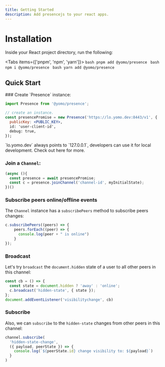 ```yaml
---
title: Getting Started
description: Add presencejs to your react apps.
---
```



# Installation

Inside your React project directory, run the following:

<Tabs items={['pnpm', 'npm', 'yarn']}>
  <Tab>
    ```bash
    pnpm add @yomo/presence
    ```
  </Tab>
  <Tab>
    ```bash
    npm i @yomo/presence
    ```
  </Tab>
  <Tab>
    ```bash
    yarn add @yomo/presence
    ```
  </Tab>
</Tabs>

## Quick Start

<Steps>
### Create `Presence` instance:

```jsx
import Presence from '@yomo/presence';

// create an instance.
const presencePromise = new Presence('https://lo.yomo.dev:8443/v1', {
  publicKey: <PUBLIC_KEY>,
  id: 'user-client-id',
  debug: true,
});
```

<Callout emoji="💡">
  `lo.yomo.dev` always points to `127.0.0.1`, developers can use it for local development.
  Check out <Link href="/backend">here</Link> for more.
</Callout>

### Join a `Channel`:

```jsx
(async (){
  const presence = await presencePromise;
  const c = presence.joinChannel('channel-id', myInitialState);
})()
```

### Subscribe peers online/offline events

The `Channel` instance has a `subscribePeers` method to subscribe peers changes:

```jsx
c.subscribePeers((peers) => {
    peers.forEach((peer) => {
      console.log(peer + " is online")
    }
});
```

### Broadcast

Let's try `broadcast` the `document.hidden` state of a user to all other peers in this channel:

```jsx {3}
const cb = () => {
  const state = document.hidden ? 'away' : 'online';
  c.broadcast('hidden-state', { state });
};
document.addEventListener('visibilitychange', cb)
```

### Subscribe

Also, we can `subscribe` to the `hidden-state` changes from other peers in this channel:

```jsx {3-4}
channel.subscribe(
  'hidden-state-change',
  ({ payload, peerState }) => {
    console.log(`${peerState.id} change visibility to: ${payload}`)
  }
)
```
</Steps>
